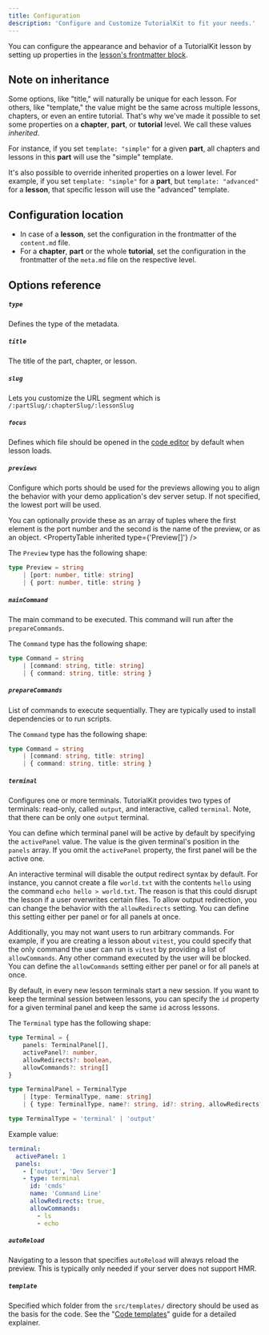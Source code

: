 ```yaml
---
title: Configuration
description: 'Configure and Customize TutorialKit to fit your needs.'
---
```


You can configure the appearance and behavior of a TutorialKit lesson by setting up properties in the [lesson's frontmatter block](/guides/creating-content/#a-lesson-content-file).

## Note on inheritance

Some options, like "title," will naturally be unique for each lesson. For others, like "template," the value might be the same across multiple lessons, chapters, or even an entire tutorial. That's why we've made it possible to set some properties on a **chapter**, **part**, or **tutorial** level. We call these values _inherited_.

For instance, if you set `template: "simple"` for a given **part**, all chapters and lessons in this **part** will use the "simple" template.

It's also possible to override inherited properties on a lower level. For example, if you set `template: "simple"` for a **part**, but `template: "advanced"` for a **lesson**, that specific lesson will use the "advanced" template.

## Configuration location

- In case of a **lesson**, set the configuration in the frontmatter of the `content.md` file.
- For a **chapter**, **part** or the whole **tutorial**, set the configuration in the frontmatter of the `meta.md` file on the respective level.

## Options reference

##### `type`
Defines the type of the metadata.
<PropertyTable required values="'part', 'chapter' or 'lesson'" />

##### `title`
The title of the part, chapter, or lesson.
<PropertyTable required type="string" />

##### `slug`
Lets you customize the URL segment which is `/:partSlug/:chapterSlug/:lessonSlug`
<PropertyTable type="string" />

##### `focus`
Defines which file should be opened in the [code editor](/guides/ui/#code-editor) by default when lesson loads.
<PropertyTable inherited type="string" />

##### `previews`
Configure which ports should be used for the previews allowing you to align the behavior with your demo application's dev server setup. If not specified, the lowest port will be used.

You can optionally provide these as an array of tuples where the first element is the port number and the second is the name of the preview, or as an object.
<PropertyTable inherited type={'Preview[]'} />

The `Preview` type has the following shape:

```ts
type Preview = string
    | [port: number, title: string]
    | { port: number, title: string }

```

##### `mainCommand`
The main command to be executed. This command will run after the `prepareCommands`.
<PropertyTable inherited type="Command" />

The `Command` type has the following shape:

```ts
type Command = string
    | [command: string, title: string]
    | { command: string, title: string }

```

##### `prepareCommands`
List of commands to execute sequentially. They are typically used to install dependencies or to run scripts.
<PropertyTable inherited type="Command[]" />

The `Command` type has the following shape:

```ts
type Command = string
    | [command: string, title: string]
    | { command: string, title: string }

```

##### `terminal`
Configures one or more terminals. TutorialKit provides two types of terminals: read-only, called `output`, and interactive, called `terminal`. Note, that there can be only one `output` terminal.

You can define which terminal panel will be active by default by specifying the `activePanel` value. The value is the given terminal's position in the `panels` array. If you omit the `activePanel` property, the first panel will be the active one.

An interactive terminal will disable the output redirect syntax by default. For instance, you cannot create a file `world.txt` with the contents `hello` using the command `echo hello > world.txt`. The reason is that this could disrupt the lesson if a user overwrites certain files. To allow output redirection, you can change the behavior with the `allowRedirects` setting. You can define this setting either per panel or for all panels at once.

Additionally, you may not want users to run arbitrary commands. For example, if you are creating a lesson about `vitest`, you could specify that the only command the user can run is `vitest` by providing a list of `allowCommands`. Any other command executed by the user will be blocked. You can define the `allowCommands` setting either per panel or for all panels at once.

By default, in every new lesson terminals start a new session. If you want to keep the terminal session between lessons, you can specify the `id` property for a given terminal panel and keep the same `id` across lessons.
<PropertyTable inherited type="Terminal" />

The `Terminal` type has the following shape:

```ts
type Terminal = {
    panels: TerminalPanel[],
    activePanel?: number,
    allowRedirects?: boolean,
    allowCommands?: string[]
}

type TerminalPanel = TerminalType
    | [type: TerminalType, name: string]
    | { type: TerminalType, name?: string, id?: string, allowRedirects?: boolean, allowCommands?: boolean }

type TerminalType = 'terminal' | 'output'

```

Example value:

```yaml
terminal:
  activePanel: 1
  panels:
    - ['output', 'Dev Server']
    - type: terminal
      id: 'cmds'
      name: 'Command Line'
      allowRedirects: true,
      allowCommands:
        - ls
        - echo

```

##### `autoReload`
Navigating to a lesson that specifies `autoReload` will always reload the preview. This is typically only needed if your server does not support HMR.
<PropertyTable inherited type="boolean" />

##### `template`
Specified which folder from the `src/templates/` directory should be used as the basis for the code. See the "[Code templates](/guides/creating-content/#code-templates)" guide for a detailed explainer.
<PropertyTable inherited type="string" />

